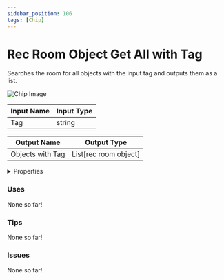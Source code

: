```yaml
---
sidebar_position: 106
tags: [Chip]
---
```


# Rec Room Object Get All with Tag

Searches the room for all objects with the input tag and outputs them as a list.



![Chip Image](/svg/02d69553-ae96-4c2d-8477-59ada6a66783.svg)

| Input Name | Input Type |
|-----------|-----------|
| Tag | string |

| Output Name | Output Type |
|-----------|-----------|
| Objects with Tag | List[rec room object] |


<details>
  <summary>Properties</summary>
  <div>
    <div>
    <table>
      <thead>
        <tr>
          <th>Is beta required?</th>
          <th>❌</th>
        </tr>
        <tr>
          <th>Is this chip a trolling risk?</th>
          <th>❌</th>
        </tr>
        <tr>
          <th>Chip UUPD</th>
          <th>._uuid</th>
        </tr>
      </thead>
    </table>
    </div>
  </div>
</details>

### Uses

None so far!

### Tips

None so far!

### Issues

None so far!